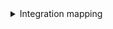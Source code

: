 <details>

<summary> Integration mapping </summary>

```yaml showLineNumbers
resources:
  - kind: group-with-members # replace with `project-with-members` to retrieve members from projects
    selector:
      query: 'true'
      includeVerboseMemberObject: 'true'
    port:
      itemsToParse: .__members
      entity:
        mappings:
          identifier: .item.username
          title: .item.name
          blueprint: '"gitlabMember"'
          properties:
            link: .item.web_url
            state: .item.state
            email: .item.email
            locked: .item.locked
```
</details>